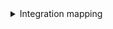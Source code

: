 <details>

<summary> Integration mapping </summary>

```yaml showLineNumbers
resources:
  - kind: group-with-members # replace with `project-with-members` to retrieve members from projects
    selector:
      query: 'true'
      includeVerboseMemberObject: 'true'
    port:
      itemsToParse: .__members
      entity:
        mappings:
          identifier: .item.username
          title: .item.name
          blueprint: '"gitlabMember"'
          properties:
            link: .item.web_url
            state: .item.state
            email: .item.email
            locked: .item.locked
```
</details>